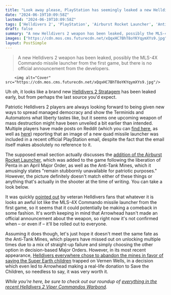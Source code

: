 ```yaml
---
title: "Look away please, PlayStation has seemingly leaked a new Helldivers 2 Stratagem that looks like something straight out of the original game"
date: "2024-06-19T10:09:58Z"
lastmod: "2024-06-19T10:09:58Z"
tags: ['Helldivers 2', 'PlayStation', 'Airburst Rocket Launcher', 'Anti-Tank Mines', 'MLS-4X Commando Missile Launcher']
draft: false
summary: "A new Helldivers 2 weapon has been leaked, possibly the MLS-4X Commando missile launcher from the first game, but there is no official announcement from the developers."
images: ["https://cdn.mos.cms.futurecdn.net/xQqxHC7BhT8oYKYqymXYs9.jpg"]
layout: PostSimple
---
```

> A new Helldivers 2 weapon has been leaked, possibly the MLS-4X Commando missile launcher from the first game, but there is no official announcement from the developers.


        <img alt="Cover" src="https://cdn.mos.cms.futurecdn.net/xQqxHC7BhT8oYKYqymXYs9.jpg"/>
        
Uh oh, it looks like a brand new [<u>Helldivers 2 Stratagem</u>](https://www.gamesradar.com/helldivers-2-guide/) has been leaked early, but from perhaps the last source you'd expect.

Patriotic Helldivers 2 players are always looking forward to being given new ways to spread managed democracy and show the Terminids and Automatons what liberty tastes like, but it seems one upcoming weapon of mass destruction might have been unveiled a bit earlier than intended. Multiple players have made posts on Reddit (which you can [<u>find here</u>](https://www.reddit.com/r/Helldivers/comments/1dihige/hmmm_new_weapon/?utm_source=share&utm_medium=web3x&utm_name=web3xcss&utm_term=1&utm_content=share_button), as well as [<u>here</u>](https://www.reddit.com/r/Helldivers/comments/1dieyv9/new_stratagem/?utm_source=share&utm_medium=web3x&utm_name=web3xcss&utm_term=1&utm_content=share_button)) reporting that an image of a new quad missile launcher was included in a recent official PlayStation email, despite the fact that the email itself makes absolutely no reference to it. 

The supposed email section actually discusses the [<u>addition of the Airburst Rocket Launcher</u>](https://www.gamesradar.com/games/third-person-shooter/as-helldivers-2-players-pick-the-new-airburst-rocket-launcher-from-the-latest-major-order-super-earth-sends-potatoes-to-remember-the-lost/), which was added to the game following the liberation of Penta in an April Major Order, as well as the Anti-Tank Mines, which it amusingly states "remain stubbornly unavailable for patriotic purposes." However, the picture definitely doesn't match either of these things or anything that's actually in the shooter at the time of writing. You can take a look below.

It was quickly [<u>pointed out</u>](https://www.reddit.com/r/Helldivers/comments/1digcre/comment/l94ujmy/?utm_source=share&utm_medium=web3x&utm_name=web3xcss&utm_term=1&utm_content=share_button) by veteran Helldivers fans that whatever it is looks an awful lot like the MLS-4X Commando missile launcher from the first game, so it seems that it could potentially be making a comeback in some fashion. It's worth keeping in mind that Arrowhead hasn't made an official announcement about the weapon, so right now it's not confirmed when – or even if – it'll be rolled out to everyone. 

Assuming it does though, let's just hope it doesn't meet the same fate as the Anti-Tank Mines, which players have missed out on unlocking multiple times due to a mix of straight-up failure and simply choosing the other option in decision-based Major Orders. However, in its most recent appearance, [<u>Helldivers everywhere chose to abandon the mines in favor of saving the Super Earth children</u>](https://www.gamesradar.com/games/third-person-shooter/unphased-by-promises-of-a-new-stratagem-helldivers-2-players-are-rallying-to-save-the-children-in-the-current-major-order/) trapped on Vernen Wells, in a decision which even led to Arrowhead making a real-life donation to Save the Children, so needless to say, it was very worth it.

*While you're here, be sure to check out our roundup of *[<u><em>everything in the recent Helldivers 2 Viper Commandos Warbond</em></u>](https://www.gamesradar.com/games/third-person-shooter/helldivers-2-viper-commandos-warbond/)*.*
        